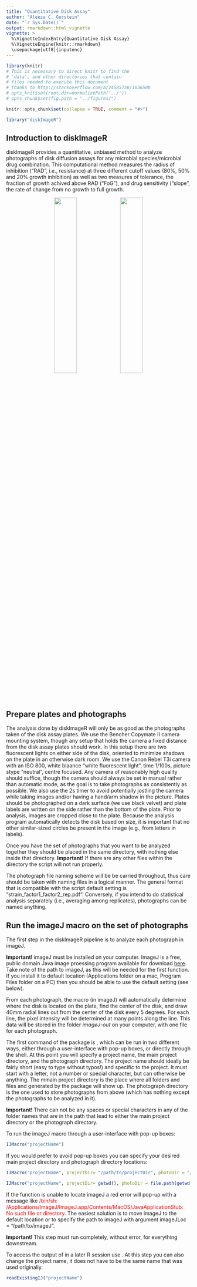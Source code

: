 ```yaml
---
title: "Quantitative Disk Assay"
author: "Aleeza C. Gerstein"
date: "`r Sys.Date()`"
output: rmarkdown::html_vignette
vignette: >
  %\VignetteIndexEntry{Quantitative Disk Assay}
  %\VignetteEngine{knitr::rmarkdown}
  \usepackage[utf8]{inputenc} 
---
```


```r
library(knitr)
# This is necessary to direct knitr to find the 
# 'data', and other directories that contain
# files needed to execute this document
# thanks to http://stackoverflow.com/a/24585750/1036500
# opts_knit$set(root.dir=normalizePath('../'))
# opts_chunk$set(fig.path = "../figures/")
```

```r
knitr::opts_chunk$set(collapse = TRUE, comment = "#>")
```

```r
library("diskImageR")
```


## Introduction to diskImageR
diskImageR provides a quantitative, unbiased method to analyze photographs of disk diffusion assays for any microbial species/microbial drug combination. This computational method measures the radius of inhibition ("RAD", i.e., resistance) at three different cutoff values (80%, 50% and 20% growth inhibition) as well as two measures of tolerance, the fraction of growth achived above RAD ("FoG"), and drug sensitivity ("slope", the rate of change from no growth to full growth. 

<center>
<img src="pictures/p2_30_a.jpg"  style="width: 35%; height: 35%" style="float:left," alt="" /> <img src="pictures/p1_30_a.JPG"  style="width: 35%; height: 35%" style="float:left," alt="" /> 
</center> 

## Prepare plates and photographs
The analysis done by diskImageR will only be as good as the photographs taken of the disk assay plates. We use the Bencher Copymate II camera mounting system, though any setup that holds the camera a fixed distance from the disk assay plates should work. In this setup there are two fluorescent lights on either side of the disk, oriented to minimize shadows on the plate in an otherwise dark room. We use the Canon Rebel T3i camera with an ISO 800, white blaance "white fluorescent light", time 1/100s, picture stype "neutral", centre focused. Any camera of reasonably high quality should suffice, though the camera should always be set in manual rather than automatic mode, as the goal is to take photographs as consistently as possible. We also use the 2s timer to avoid potentially jostling the camera while taking images and/or having a hand/arm shadow in the picture. Plates should be photographed on a dark surface (we use black velvet) and plate labels are written on the side rather than the bottom of the plate. Prior to analysis, images are cropped close to the plate. Because the analysis program automatically detects the disk based on size, it is important that no other similar-sized circles be present in the image (e.g., from letters in labels).

Once you have the set of photographs that you want to be analyzed together they should be placed in the same directory, with nothing else inside that directory. 
<b>Important!</b> If there are any other files within the directory the script will not run properly.

The photograph file naming scheme will be be carried throughout, thus care should be taken with naming files in a logical manner. The general format that is compatible with the script default setting is "strain_factor1_factor2_rep.pdf". Conversely, if you intend to do statistical analysis separately (i.e., averaging among replicates), photographs can be named anything.

## Run the imageJ macro on the set of photographs
The first step in the diskImageR pipeline is to analyze each photograph in imageJ.

<b> Important! </b> imageJ must be installed on your computer. ImageJ is a free, public domain Java image proessing program available for download <a href="http://rsb.info.nih.gov/ij/download.html"> here</a>. Take note of the path to imageJ, as this will be needed for the first function. If you install it to default location (Applications folder on a mac, Program Files folder on a PC) then you should be able to use the default setting (see below). 

From each photograph, the macro (in imageJ) will automatically determine where the disk is located on the plate, find the center of the disk, and draw 40mm radial lines out from the center of the disk every 5 degrees. For each line, the pixel intensity will be determined at many points along the line. This data will be stored in the folder *imageJ-out* on your computer, with one file for each photograph.

The first command of the package is \link{code{IJMacro}}, which can be run in two different ways, either through a user-interface with pop-up boxes, or directly through the shell. At this point you will specify a project name, the main project directory, and the photograph directory.
The project name should ideally be fairly short (easy to type without typos!) and specific to the project. It must start with a letter, not a number or special character, but can otherwise be anything.
The mmain project directory is the place where all folders and files and generated by the package will show up.
The photograph directory is the one used to store photographs from above (which has nothing except the photographs to be analyzed in it).

<b> Important! </b> There can not be any spaces or special characters in any of the folder names that are in the path that lead to either the main project directory or the photograph directory.

To run the imageJ macro through a user-interface with pop-up boxes: 
```r
IJMacro("projectName")
```

If you would prefer to avoid pop-up boxes you can specify your desired main project directory and photograph directory locations:
```r
IJMacro("projectName", projectDir= "/path/to/projectDir", photoDir = "/path/to/projectDir/phogoraphs/")
```

```r
IJMacro("projectName", projectDir= getwd(), photoDir = file.path(getwd(), "pictures", ""))
```

If the function is unable to locate imageJ a red error will pop-up with a message like <span style="color:red">/bin/sh: /Applications/ImageJ/ImageJ.app/Contents/MacOS/JavaApplicationStub: No such file or directory</span>. The easiest solution is to move imageJ to the default location or to specify the path to imageJ with argument imageJLoc = "/path/to/imageJ".

<b> Important! </b> This step must run completely, without error, for everything downstream. 

To access the output of \code{IJMacro} in a later R session use \link{code{readExistingIJ}}. At this step you can also change the project name, it does not have to be the same name that was used originally.
```r
readExistingIJ("projectName") 
```
